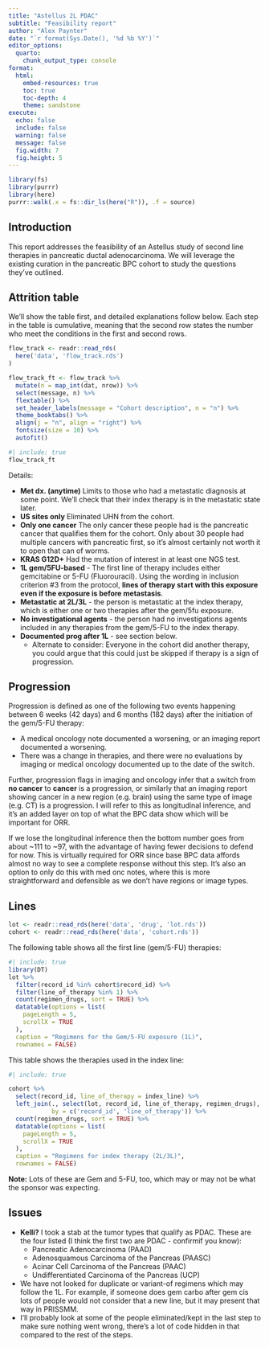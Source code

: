 ```yaml
---
title: "Astellus 2L PDAC"
subtitle: "Feasibility report"
author: "Alex Paynter"
date: "`r format(Sys.Date(), '%d %b %Y')`"
editor_options:
  quarto:
    chunk_output_type: console
format:
  html:
    embed-resources: true
    toc: true
    toc-depth: 4
    theme: sandstone 
execute:
  echo: false
  include: false
  warning: false
  message: false
  fig.width: 7
  fig.height: 5
---
```


```r
library(fs)
library(purrr)
library(here)
purrr::walk(.x = fs::dir_ls(here("R")), .f = source)
```


## Introduction

This report addresses the feasibility of an Astellus study of second line therapies in pancreatic ductal adenocarcinoma.  We will leverage the existing curation in the pancreatic BPC cohort to study the questions they've outlined.

## Attrition table

We'll show the table first, and detailed explanations follow below.  Each step in the table is cumulative, meaning that the second row states the number who meet the conditions in the first and second rows.

```r
flow_track <- readr::read_rds(
  here('data', 'flow_track.rds')
)

flow_track_ft <- flow_track %>%
  mutate(n = map_int(dat, nrow)) %>%
  select(message, n) %>%
  flextable() %>%
  set_header_labels(message = "Cohort description", n = "n") %>%
  theme_booktabs() %>%
  align(j = "n", align = "right") %>%
  fontsize(size = 10) %>%
  autofit()
```

```r
#| include: true
flow_track_ft
```

Details:

- **Met dx. (anytime)** Limits to those who had a metastatic diagnosis at some point.  We'll check that their index therapy is in the metastatic state later.
- **US sites only** Eliminated UHN from the cohort.
- **Only one cancer** The only cancer these people had is the pancreatic cancer that qualifies them for the cohort.  Only about 30 people had multiple cancers with pancreatic first, so it's almost certainly not worth it to open that can of worms.
- **KRAS G12D+** Had the mutation of interest in at least one NGS test.
- **1L gem/5FU-based** - The first line of therapy includes either gemcitabine or 5-FU (Fluorouracil).  Using the wording in inclusion criterion #3 from the protocol, **lines of therapy start with this exposure even if the exposure is before metastasis**.
- **Metastatic at 2L/3L** - the person is metastatic at the index therapy, which is either one or two therapies after the gem/5fu exposure.
- **No investigational agents** - the person had no investigations agents included in any therapies from the gem/5-FU to the index therapy.
- **Documented prog after 1L** - see section below.
  - Alternate to consider:  Everyone in the cohort did another therapy, you could argue that this could just be skipped if therapy is a sign of progression.




## Progression

Progression is defined as one of the following two events happening between 6 weeks (42 days) and 6 months (182 days) after the initiation of the gem/5-FU therapy:

- A medical oncology note documented a worsening, or an imaging report documented a worsening.
- There was a change in therapies, and there were no evaluations by imaging or medical oncology documented up to the date of the switch.

Further, progression flags in imaging and oncology infer that a switch from **no cancer** to **cancer** is a progression, or similarly that an imaging report showing cancer in a new region (e.g. brain) using the same type of image (e.g. CT) is a progression.  I will refer to this as longitudinal inference, and it's an added layer on top of what the BPC data show which will be important for ORR.

If we lose the longitudinal inference then the bottom number goes from about ~111 to ~97, with the advantage of having fewer decisions to defend for now.  This is virtually required for ORR since base BPC data affords almost no way to see a complete response without this step.  It's also an option to only do this with med onc notes, where this is more straightforward and defensible as we don't have regions or image types.

## Lines

```r
lot <- readr::read_rds(here('data', 'drug', 'lot.rds'))
cohort <- readr::read_rds(here('data', 'cohort.rds'))
```

The following table shows all the first line (gem/5-FU) therapies:

```r
#| include: true
library(DT)
lot %>%
  filter(record_id %in% cohort$record_id) %>%
  filter(line_of_therapy %in% 1) %>%
  count(regimen_drugs, sort = TRUE) %>%
  datatable(options = list(
    pageLength = 5,
    scrollX = TRUE
  ),
  caption = "Regimens for the Gem/5-FU exposure (1L)",
  rownames = FALSE)
```

This table shows the therapies used in the index line:

```r
#| include: true

cohort %>%
  select(record_id, line_of_therapy = index_line) %>%
  left_join(., select(lot, record_id, line_of_therapy, regimen_drugs),
            by = c('record_id', 'line_of_therapy')) %>% 
  count(regimen_drugs, sort = TRUE) %>%
  datatable(options = list(
    pageLength = 5,
    scrollX = TRUE
  ),
  caption = "Regimens for index therapy (2L/3L)",
  rownames = FALSE)
```

**Note:** Lots of these are Gem and 5-FU, too, which may or may not be what the sponsor was expecting.

## Issues

- **Kelli?** I took a stab at the tumor types that qualify as PDAC.  These are the four listed (I think the first two are PDAC - confirmif you know):
    - Pancreatic Adenocarcinoma (PAAD)
    - Adenosquamous Carcinoma of the Pancreas (PAASC)
    - Acinar Cell Carcinoma of the Pancreas (PAAC)
    - Undifferentiated Carcinoma of the Pancreas (UCP)
- We have not looked for duplicate or variant-of regimens which may follow the 1L.  For example, if someone does gem carbo after gem cis lots of people would not consider that a new line, but it may present that way in PRISSMM.
- I'll probably look at some of the people eliminated/kept in the last step to make sure nothing went wrong, there's a lot of code hidden in that compared to the rest of the steps.
